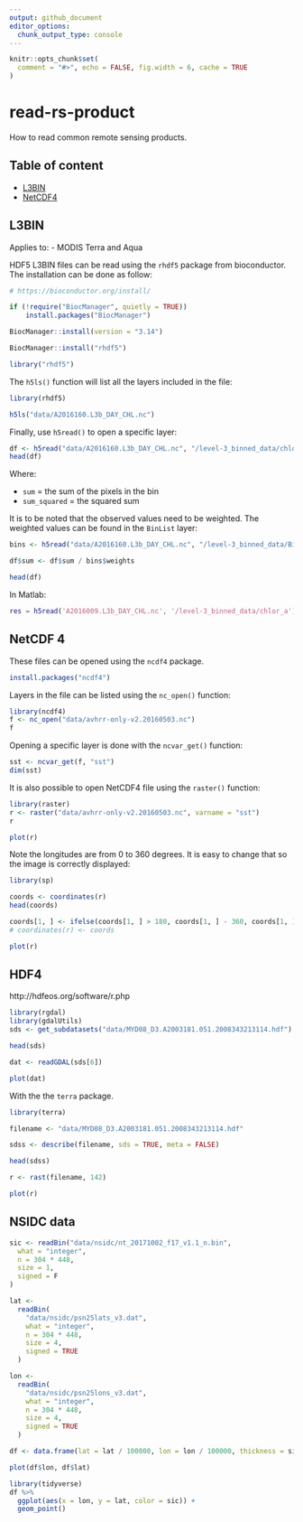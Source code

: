 ```yaml
---
output: github_document
editor_options: 
  chunk_output_type: console
---
```


```r
knitr::opts_chunk$set(
  comment = "#>", echo = FALSE, fig.width = 6, cache = TRUE
)
```

# read-rs-product

How to read common remote sensing products.

## Table of content

- [L3BIN](#l3bin)
- [NetCDF4](#netcdf-4)

## L3BIN

Applies to:
- MODIS Terra and Aqua

HDF5 L3BIN files can be read using the `rhdf5` package from bioconductor. The installation can be done as follow:

```r
# https://bioconductor.org/install/

if (!require("BiocManager", quietly = TRUE))
    install.packages("BiocManager")

BiocManager::install(version = "3.14")

BiocManager::install("rhdf5")

library("rhdf5")
```

The `h5ls()` function will list all the layers included in the file:

```r
library(rhdf5)

h5ls("data/A2016160.L3b_DAY_CHL.nc")
```

Finally, use `h5read()` to open a specific layer:

```r
df <- h5read("data/A2016160.L3b_DAY_CHL.nc", "/level-3_binned_data/chlor_a")
head(df)
```

Where:

- `sum`  = the sum of the pixels in the bin
- `sum_squared` = the squared sum

It is to be noted that the observed values need to be weighted. The weighted values can be found in the `BinList` layer:

```r
bins <- h5read("data/A2016160.L3b_DAY_CHL.nc", "/level-3_binned_data/BinList")

df$sum <- df$sum / bins$weights

head(df)
```

In Matlab:

```matlab
res = h5read('A2016009.L3b_DAY_CHL.nc', '/level-3_binned_data/chlor_a');
```

## NetCDF 4

These files can be opened using the `ncdf4` package.

```r
install.packages("ncdf4")
```

Layers in the file can be listed using the `nc_open()` function:

```r
library(ncdf4)
f <- nc_open("data/avhrr-only-v2.20160503.nc")
f
```

Opening a specific layer is done with the `ncvar_get()` function:

```r
sst <- ncvar_get(f, "sst")
dim(sst)
```

It is also possible to open NetCDF4 file using the `raster()` function:

```r
library(raster)
r <- raster("data/avhrr-only-v2.20160503.nc", varname = "sst") 
r

plot(r)
```

Note the longitudes are from 0 to 360 degrees. It is easy to change that so the image is correctly displayed:

```r
library(sp)

coords <- coordinates(r)
head(coords)

coords[1, ] <- ifelse(coords[1, ] > 180, coords[1, ] - 360, coords[1, ])
# coordinates(r) <- coords

plot(r)
```

## HDF4

http://hdfeos.org/software/r.php

```r
library(rgdal)
library(gdalUtils)
sds <- get_subdatasets("data/MYD08_D3.A2003181.051.2008343213114.hdf")

head(sds)

dat <- readGDAL(sds[6])

plot(dat)
```

With the the `terra` package.

```r
library(terra)

filename <- "data/MYD08_D3.A2003181.051.2008343213114.hdf"

sdss <- describe(filename, sds = TRUE, meta = FALSE)

head(sdss)

r <- rast(filename, 142)

plot(r)

```


## NSIDC data

```r
sic <- readBin("data/nsidc/nt_20171002_f17_v1.1_n.bin",
  what = "integer",
  n = 304 * 448,
  size = 1,
  signed = F
)

lat <-
  readBin(
    "data/nsidc/psn25lats_v3.dat",
    what = "integer",
    n = 304 * 448,
    size = 4,
    signed = TRUE
  )

lon <-
  readBin(
    "data/nsidc/psn25lons_v3.dat",
    what = "integer",
    n = 304 * 448,
    size = 4,
    signed = TRUE
  )

df <- data.frame(lat = lat / 100000, lon = lon / 100000, thickness = sic)

plot(df$lon, df$lat)

```

```r
library(tidyverse)
df %>% 
  ggplot(aes(x = lon, y = lat, color = sic)) +
  geom_point()
```

